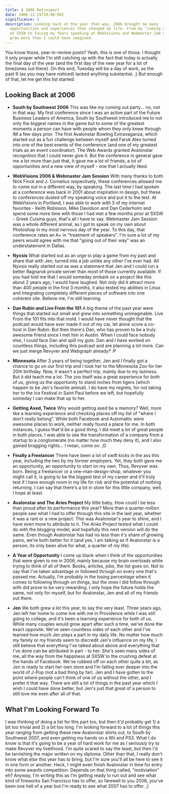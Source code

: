 ```yaml
---
title: A 2006 Retrospect
date: 2006-12-31T19:00:00Z
significance: 3
description: Looking back at the year that was, 2006 brought me many
  opportunities and experiences that changed my life. From my "coming out party"
  at SXSW to facing my fears speaking at WebVisions and Webmaster Jam Session, I
  grew more than I could have imagined.
---
```


You know those, year-in-review posts? Yeah, this is one of those. I thought it only proper while I'm still catching up with the fact that today is actually the final day of the year (and the first day of the new year for a lot of timezones out there). On this end, Tuesday will be a day of work, as the past 9 (as you may have noticed) lacked anything substantial. ;) But enough of that, let me get this list started:

## Looking Back at 2006

- **South by Southwest 2006**
  This was like my coming out party... no, not in that way. My first conference since I was an active part of the Future Business Leaders of America, South by Southwest introduced me to not only the biggest names in the game but to some of the greatest moments a person can have with people whom they only knew through IM a few days prior. The first Avalonstar Bowling Extravaganza, which started out as a fun challenge between myself and Faruk Ates turned into one of the best events of the conference (and one of my greatest trials as an event coordinator). The Web Awards granted Avalonstar recognition that I could never give it. But the conference in general gave me a lot more than just that, it gave me a lot of friends, a lot of opportunities and a new view of myself - one that I actually liked.

- **WebVisions 2006 & Webmaster Jam Session**
  With many thanks to both Nick Finck and J. Cornelius respectively, these conferences allowed me to come out in a different way, by speaking. The last time I had spoken at a conference was back in 2001 about inspiration in design, but these to conferences dusted off my speaking voice and put it to the test. At WebVisions in Portland, I was able to work with 3 of my internet favorites - Keith Robinson, Mike Davidson and Dan Cederholm and spend some more time with those I had met a few months prior at SXSW - Greek Cuisina guys, that's all I have to say. Webmaster Jam Session was a whole different animal, as I got to speak on my own about Photoshop in my most nervous day of the year. To this day, that conference rates an A+ in "treatment of speakers". I'm sure a lot of my peers would agree with me that "going out of their way" was an understatement in Dallas.

- **Nyxsis**
  What started out as an urge to play a game from my past and share that with Jen, turned into a job unlike any other I've ever had. All Nyxsis really started out as was a statement that Jen and I could run a better Ragnarok private server than most of those currently available. If you had told me that I would someday embark on a project like this about 2 years ago, I would have laughed. Not only did it attract more than 400 people in the first 3 months, it also tested my abilities in Linux and integrating completely different pieces of software into one coherent site. Believe me, I'm still learning.

- **Dan Rubin and Live From the 101**
  A big theme of the past year were things that started out small and grew into something unimaginable. Live From the 101 fits into that mold. I would have never thought that the podcast would have ever made it out of my car, let alone score a co-host in Dan Rubin. But then there's Dan, who has proven to be a truly awesome friend since I met him in Austin. When I could face nobody else, I could face Dan and spill my guts. Dan and I have worked on countless things, including this podcast and are planning a lot more. Can we just merge Revyver and Webgraph already? :P

- **Minnesota**
  After 3 years of being together, Jen and I finally got a chance to go on our first trip and I took her to the Minnesota Zoo for her 20th birthday. Now, it wasn't a perfect trip, mainly due to my laziness. But it did teach me a lot. The zoo itself was a great experience for both of us, giving us the opportunity to stand inches from tigers (which happen to be Jen's favorite animal). I do have my regrets, for not taking her to the Ice Festival in Saint Paul before we left, but hopefully someday I can make that up to her.

- **Getting Axed, Twice**
  Why would getting axed be a memory? Well, more like a learning experience and checking places off my list of "where I don't really belong". While both Facebook and Automattic were awesome places to work, neither really found a place for me. In both instances, I guess that'd be a good thing. I did meet a lot of great people in both places. I was able to see the transformation of a company from a startup to a conglomerate (no matter how much they deny it), and I also gained bragging rights... I mean, come on. ;D

- **Finally a Freelancer**
  There have been a lot of swift kicks in the ass this year, including the two by my former employers. Yet, they both gave me an opportunity, an opportunity to start on my own. Thus, Revyver was born. Being a freelancer or a one-man-design-shop, whatever you might call it, is going to be the biggest test of my career and it'll truly test if I have enough room in my life for risk and the potential of nothing returning. I can say that there's a lot in store for this little company, well, I hope at least.

- **Avalonstar and The Aries Project**
  My little baby. How could I be less than proud after its performance this year? More than a quarter-million people saw what I had to offer through this site in the last year, whether it was a rant or a new project. This was Avalonstar's year to shine, and I have even more to attribute to it. The Aries Project tested what I could do with the blogging model, and hopefully this next version will do the same. Even though Avalonstar has had no less than it's share of growing pains, we're both better for it (and yes, I am talking as if Avalonstar is a person, its only been alive for what, a quarter of my life).

- **A Year of Opportunity**
  I come up blank when I think of the opportunities that were given to me in 2006, mainly because my brain overloads while trying to think of all of them. Books, articles, jobs, the list goes on. Not to say that I've taken advantage or followed through on every one that's passed me. Actually, I'm probably in the losing percentage when it comes to following through on things, but the ones I did follow through with did prove to be very rewarding. I only hope the future holds the same, not only for myself, but for Avalonstar, Jen and all of my friends out there.

- **Jen**
  We both grew a lot this year, to say the very least. Three years ago, Jen left her home to come live with me in Providence while I was still going to college, and it's been a learning experience for both of us. While many couples would grow apart after such a time, we've done the exact opposite. We've seen countless sides of each other and I've learned how much Jen plays a part in my daily life. No matter how much my family or my friends seem to discredit Jen's influence on my life, I still believe that everything I've talked about above and everything that I've done can be attributed in part - to her. She's seen many sides of me, all the way from the happiness at SXSW to the crushing defeat at the hands of Facebook. We've rubbed off on each other quite a bit, as Jen is ready to start her own store and I'm falling ever deeper into the world of J-Pop (not a bad thing by far). Jen and I have gotten to the point where people can't think of one of us without the other, and I prefer it that way. There are still a lot of things in the past year which I wish I could have done better, but Jen's just that great of a person to still love me even after all of that.

## What I'm Looking Forward To

I was thinking of doing a list for this part too, but then it'd probably get 1) a bit too trivial and 2) a bit too long. I'm looking forward to a lot of things this year ranging from getting these new Avalonstar shirts out, to South by Southwest 2007, and even getting my hands on a Wii and PS3. What I do know is that it's going to be a year of hard work for me as I seriously try to make Revyver my livelihood. I'm quite scared to say the least, but then I'd be tarnishing the major written on my diploma. Other than that, I really don't know what else this year has to bring, but I'm sure you'll all be here to see it in one form or another. Heck, I might even finish Avalonstar in time for entry into some awards competition. Depends on that thing called, "motiviation" eh? Anyway, I'm writing this as I'm getting ready to run out and see what kind of fireworks San Francisco has to offer, so farewell to you 2006, you've been one hell of a year but I'm ready to see what 2007 has to offer. ;)
